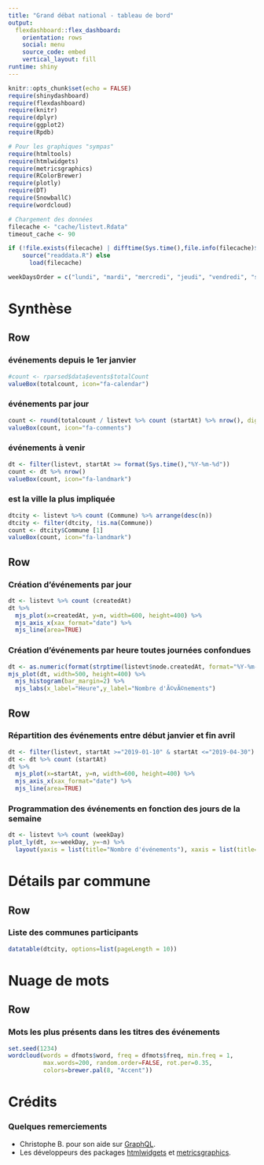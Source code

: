 ---
title: "Grand débat national - tableau de bord"
output: 
  flexdashboard::flex_dashboard:
    orientation: rows
    social: menu
    source_code: embed
    vertical_layout: fill
runtime: shiny
---


```{r setup, include=FALSE}
knitr::opts_chunk$set(echo = FALSE)
require(shinydashboard)
require(flexdashboard)
require(knitr)
require(dplyr)
require(ggplot2)
require(Rpdb)

# Pour les graphiques "sympas"
require(htmltools)
require(htmlwidgets)
require(metricsgraphics)
require(RColorBrewer)
require(plotly)
require(DT)
require(SnowballC)
require(wordcloud)

# Chargement des données
filecache <- "cache/listevt.Rdata"
timeout_cache <- 90

if (!file.exists(filecache) | difftime(Sys.time(),file.info(filecache)$mtime) > timeout_cache)
    source("readdata.R") else
      load(filecache)

weekDaysOrder = c("lundi", "mardi", "mercredi", "jeudi", "vendredi", "samedi", "dimanche")

```

Synthèse
=======================================================================

Row
-----------------------------------------------------------------------

### événements depuis le 1er janvier

```{r}
#count <- rparsed$data$events$totalCount
valueBox(totalcount, icon="fa-calendar")
```

### événements par jour

```{r}
count <- round(totalcount / listevt %>% count (startAt) %>% nrow(), digits = 0)
valueBox(count, icon="fa-comments")
```

### événements à venir

```{r}
dt <- filter(listevt, startAt >= format(Sys.time(),"%Y-%m-%d"))
count <- dt %>% nrow()
valueBox(count, icon="fa-landmark")
```

### est la ville la plus impliquée

```{r}
dtcity <- listevt %>% count (Commune) %>% arrange(desc(n))
dtcity <- filter(dtcity, !is.na(Commune))
count <- dtcity$Commune [1]
valueBox(count, icon="fa-landmark")
```


Row
-----------------------------------------------------------------------

### Création d'événements par jour

```{r histo_createAt, echo=FALSE}
dt <- listevt %>% count (createdAt)
dt %>%
  mjs_plot(x=createdAt, y=n, width=600, height=400) %>%
  mjs_axis_x(xax_format="date") %>% 
  mjs_line(area=TRUE)
```

### Création d'événements par heure toutes journées confondues

```{r histo_hours, echo=FALSE}
dt <- as.numeric(format(strptime(listevt$node.createdAt, format="%Y-%m-%d %H:%M:%S"), "%H"))
mjs_plot(dt, width=500, height=400) %>%
  mjs_histogram(bar_margin=2) %>%
  mjs_labs(x_label="Heure",y_label="Nombre d'Ã©vÃ©nements")
```



Row
-----------------------------------------------------------------------
### Répartition des événements entre début janvier et fin avril

```{r histo_startAt, echo=FALSE}
dt <- filter(listevt, startAt >="2019-01-10" & startAt <="2019-04-30")
dt <- dt %>% count (startAt)
dt %>%
  mjs_plot(x=startAt, y=n, width=600, height=400) %>%
  mjs_axis_x(xax_format="date") %>% 
  mjs_line(area=TRUE)
```


### Programmation des événements en fonction des jours de la semaine

```{r histo_weekdays, echo=FALSE}
dt <- listevt %>% count (weekDay)
plot_ly(dt, x=~weekDay, y=~n) %>% 
  layout(yaxis = list(title="Nombre d'événements"), xaxis = list(title=""))
```

Détails par commune
=======================================================================

Row
-----------------------------------------------------------------------
### Liste des communes participants

```{r dtcity, echo=FALSE}
datatable(dtcity, options=list(pageLength = 10))
```


Nuage de mots
=======================================================================

Row
-----------------------------------------------------------------------
### Mots les plus présents dans les titres des événements

```{r wordcloud, echo=FALSE}
set.seed(1234)
wordcloud(words = dfmots$word, freq = dfmots$freq, min.freq = 1,
          max.words=200, random.order=FALSE, rot.per=0.35, 
          colors=brewer.pal(8, "Accent"))
```


Crédits
=======================================================================

### Quelques remerciements

- Christophe B. pour son aide sur [GraphQL](https://graphql.org/).
- Les développeurs des packages [htmlwidgets](https://www.htmlwidgets.org/) et [metricsgraphics](https://metricsgraphicsjs.org/).
